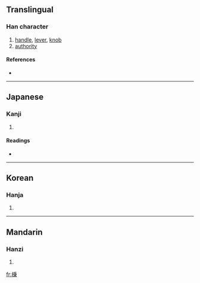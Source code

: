 ==Translingual==

===Han character===
{{Han char|rn=75|rad=木|as=08|sn=12|four=|canj=木竹木中 (DHDL)}}

# [[handle]], [[lever]], [[knob]]
# [[authority]]

====References====
* {{Han ref|kx=0531.200|dkj=14915|dj=0920.050|hdz=21233.070|uh=68C5|ud=26821}}

----

==Japanese==

===Kanji===
{{ja-kanji|grade=|rs=木08}}

# {{defn|Japanese}}

====Readings====
* {{ja-readings|on=[[へい]] (hei), [[ひょう]] (hyō)|kun=}}

----

==Korean==

===Hanja===
{{ko-hanja|hangeul=병|eumhun=|rv=byeong|mr=pyŏng|y=pyeng}}

# {{defn|Korean}}

----

==Mandarin==

===Hanzi===
{{cmn-hanzi|pin=[[bìng]] ([[bing4]])|wg=ping<sup>4</sup>}}

# {{defn|Mandarin}}

[[fr:棅]]